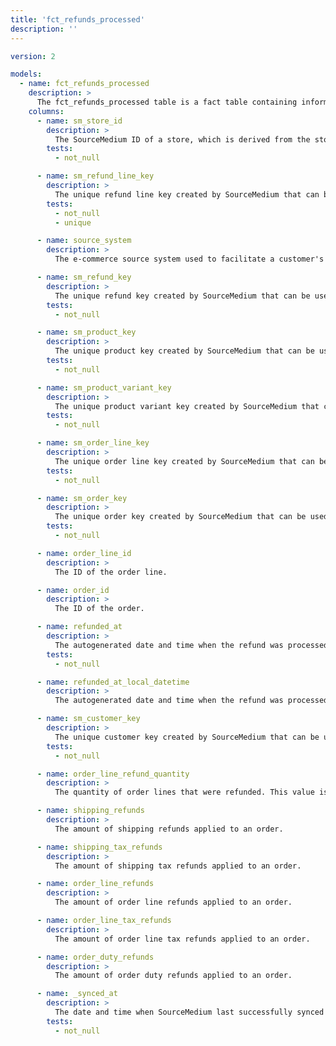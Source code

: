 ```yaml
---
title: 'fct_refunds_processed'
description: ''
---
```


```yaml
version: 2

models:
  - name: fct_refunds_processed
    description: >
      The fct_refunds_processed table is a fact table containing information about processed refunds for a shop.
    columns:
      - name: sm_store_id
        description: >
          The SourceMedium ID of a store, which is derived from the store's myshopify.com domain.
        tests:
          - not_null

      - name: sm_refund_line_key
        description: >
          The unique refund line key created by SourceMedium that can be used to join refund line dimensions to related tables.
        tests:
          - not_null
          - unique

      - name: source_system
        description: >
          The e-commerce source system used to facilitate a customer's order.

      - name: sm_refund_key
        description: >
          The unique refund key created by SourceMedium that can be used to join refund dimensions to related tables.
        tests:
          - not_null

      - name: sm_product_key
        description: >
          The unique product key created by SourceMedium that can be used to join product dimensions to related tables.
        tests:
          - not_null

      - name: sm_product_variant_key
        description: >
          The unique product variant key created by SourceMedium that can be used to join product variant dimensions to related tables.
        tests:
          - not_null

      - name: sm_order_line_key
        description: >
          The unique order line key created by SourceMedium that can be used to join order line dimensions to related tables.
        tests:
          - not_null

      - name: sm_order_key
        description: >
          The unique order key created by SourceMedium that can be used to join order dimensions to related tables.
        tests:
          - not_null

      - name: order_line_id
        description: >
          The ID of the order line.

      - name: order_id
        description: >
          The ID of the order.

      - name: refunded_at
        description: >
          The autogenerated date and time when the refund was processed.
        tests:
          - not_null

      - name: refunded_at_local_datetime
        description: >
          The autogenerated date and time when the refund was processed, converted to the reporting timezone configured in SourceMedium.

      - name: sm_customer_key
        description: >
          The unique customer key created by SourceMedium that can be used to join customer dimensions to related tables.
        tests:
          - not_null

      - name: order_line_refund_quantity
        description: >
          The quantity of order lines that were refunded. This value is always negative.

      - name: shipping_refunds
        description: >
          The amount of shipping refunds applied to an order.

      - name: shipping_tax_refunds
        description: >
          The amount of shipping tax refunds applied to an order.

      - name: order_line_refunds
        description: >
          The amount of order line refunds applied to an order.

      - name: order_line_tax_refunds
        description: >
          The amount of order line tax refunds applied to an order.

      - name: order_duty_refunds
        description: >
          The amount of order duty refunds applied to an order.

      - name: _synced_at
        description: >
          The date and time when SourceMedium last successfully synced the row of data.
        tests:
          - not_null
```